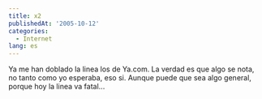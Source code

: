 ```yaml
---
title: x2
publishedAt: '2005-10-12'
categories:
  - Internet
lang: es
---
```


Ya me han doblado la linea los de Ya.com. La verdad es que algo se nota, no tanto como yo esperaba, eso si. Aunque puede que sea algo general, porque hoy la linea va fatal...
